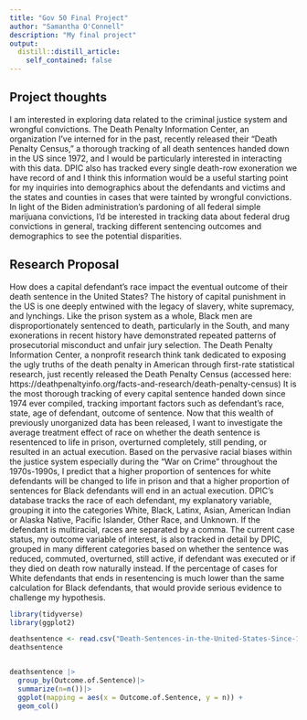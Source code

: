 ```yaml
---
title: "Gov 50 Final Project"
author: "Samantha O'Connell"
description: "My final project"
output:
  distill::distill_article:
    self_contained: false
---
```




## Project thoughts

I am interested in exploring data related to the criminal justice system and wrongful convictions. The Death Penalty Information Center, an organization I've interned for in the past, recently released their "Death Penalty Census," a thorough tracking of all death sentences handed down in the US since 1972, and I would be particularly interested in interacting with this data. DPIC also has tracked every single death-row exoneration we have record of and I think this information would be a useful starting point for my inquiries into demographics about the defendants and victims and the states and counties in cases that were tainted by wrongful convictions. In light of the Biden administration's pardoning of all federal simple marijuana convictions, I'd be interested in tracking data about federal drug convictions in general, tracking different sentencing outcomes and demographics to see the potential disparities.


## Research Proposal

How does a capital defendant's race impact the eventual outcome of their death sentence in the United States? The history of capital punishment in the US is one deeply entwined with the legacy of slavery, white supremacy, and lynchings. Like the prison system as a whole, Black men are disproportionately sentenced to death, particularly in the South, and many exonerations in recent history have demonstrated repeated patterns of prosecutorial misconduct and unfair  jury selection. The Death Penalty Information Center, a nonprofit research think tank dedicated to exposing the ugly truths of the death penalty in American through first-rate statistical research, just recently released the Death Penalty Census (accessed here: https://deathpenaltyinfo.org/facts-and-research/death-penalty-census) It is the most thorough tracking of every capital sentence handed down since 1974 ever compiled, tracking important factors such as defendant's race, state, age of defendant, outcome of sentence. Now that this wealth of previously unorganized data has been released, I want to investigate the average treatment effect of race on whether the death sentence is resentenced to life in prison, overturned completely, still pending, or resulted in an actual execution. Based on the pervasive racial biases within the justice system especially during the "War on Crime" throughout the 1970s-1990s, I predict that a higher proportion of sentences for white defendants will be changed to life in prison and that a higher proportion of sentences for Black defendants will end in an actual execution. DPIC's database tracks the race of each defendant, my explanatory variable, grouping it into the categories White, Black, Latinx, Asian, American Indian or Alaska Native, Pacific Islander, Other Race, and Unknown. If the defendant is multiracial, races are separated by a comma. The current case status, my outcome variable of interest, is also tracked in detail by DPIC, grouped in many different categories based on whether the sentence was reduced, commuted, overturned, still active, if defendant was executed or if they died on death row naturally instead. If the percentage of cases for White defendants that ends in resentencing is much lower than the same calculation for Black defendants, that would provide serious evidence to challenge my hypothesis. 

```r
library(tidyverse)
library(ggplot2)
```


```r
deathsentence <- read.csv("Death-Sentences-in-the-United-States-Since-1972-as-of-January-1-2021.csv")
deathsentence


deathsentence |>
  group_by(Outcome.of.Sentence)|>
  summarize(n=n())|>
  ggplot(mapping = aes(x = Outcome.of.Sentence, y = n)) +
  geom_col()
        
```

